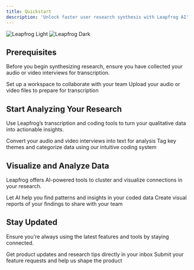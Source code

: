 ```yaml
---
title: Quickstart
description: 'Unlock faster user research synthesis with Leapfrog AI'
---
```


<img
  className="block dark:hidden"
  src="/images/hero-light.svg"
  alt="Leapfrog Light"
/>
<img
  className="hidden dark:block"
  src="/images/hero-dark.svg"
  alt="Leapfrog Dark"
/>

## Prerequisites

Before you begin synthesizing research, ensure you have collected your audio or video interviews for transcription.

<CardGroup cols={2}>
  <Card
    title="Create a Workspace"
    icon="folder-open"
    href="https://leapfrog.com/docs/workspace"
  >
    Set up a workspace to collaborate with your team
  </Card>
  <Card
    title="Upload Media"
    icon="waveform-lines"
    href="https://leapfrog.com/docs/transcription"
  >
    Upload your audio or video files to prepare for transcription
  </Card>
</CardGroup>

## Start Analyzing Your Research

Use Leapfrog’s transcription and coding tools to turn your qualitative data into actionable insights.

<CardGroup cols={2}>
  <Card
    title="Transcribe Interviews"
    icon="microphone"
    href="https://leapfrog.com/docs/transcription"
  >
    Convert your audio and video interviews into text for analysis
  </Card>
  <Card
    title="Tag and Code"
    icon="tags"
    href="https://leapfrog.com/docs/coding"
  >
    Tag key themes and categorize data using our intuitive coding system
  </Card>
</CardGroup>

## Visualize and Analyze Data

Leapfrog offers AI-powered tools to cluster and visualize connections in your research.

<CardGroup cols={2}>
  <Card
    title="AI-Powered Clustering"
    icon="robot"
    href="https://leapfrog.com/docs/analysis"
  >
    Let AI help you find patterns and insights in your coded data
  </Card>
  <Card
    title="Generate Reports"
    icon="file-chart-pie"
    href="https://leapfrog.com/docs/reports"
  >
    Create visual reports of your findings to share with your team
  </Card>
</CardGroup>

## Stay Updated

Ensure you're always using the latest features and tools by staying connected.

<CardGroup cols={2}>
  <Card
    title="Subscribe to Updates"
    icon="envelope"
    href="https://leapfrog.com/blog"
  >
    Get product updates and research tips directly in your inbox
  </Card>
  <Card
    title="Feature Requests"
    icon="lightbulb"
    href="https://leapfrog.com/roadmap"
  >
    Submit your feature requests and help us shape the product
  </Card>
</CardGroup>
